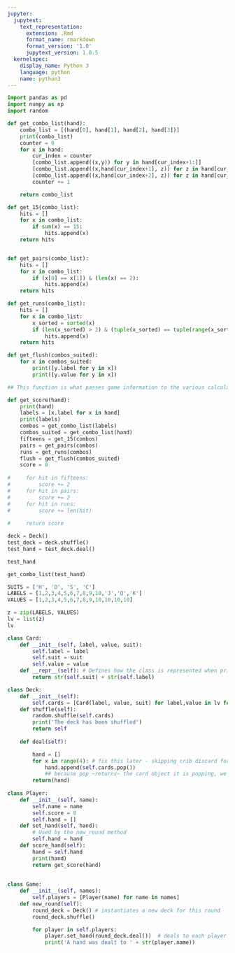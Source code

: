 ```yaml
---
jupyter:
  jupytext:
    text_representation:
      extension: .Rmd
      format_name: rmarkdown
      format_version: '1.0'
      jupytext_version: 1.0.5
  kernelspec:
    display_name: Python 3
    language: python
    name: python3
---
```


```python
import pandas as pd
import numpy as np
import random
```

```python
def get_combo_list(hand):
    combo_list = [(hand[0], hand[1], hand[2], hand[3])]
    print(combo_list)
    counter = 0
    for x in hand:
        cur_index = counter
        [combo_list.append((x,y)) for y in hand[cur_index+1:]]
        [combo_list.append((x,hand[cur_index+1], z)) for z in hand[cur_index+2:]]
        [combo_list.append((x,hand[cur_index+2], z)) for z in hand[cur_index+3:]]
        counter += 1

    return combo_list

def get_15(combo_list):
    hits = []
    for x in combo_list:
        if sum(x) == 15:
            hits.append(x)
    return hits


def get_pairs(combo_list):
    hits = []
    for x in combo_list:
        if (x[0] == x[1]) & (len(x) == 2):
            hits.append(x)
    return hits

def get_runs(combo_list):
    hits = []
    for x in combo_list:
        x_sorted = sorted(x)
        if (len(x_sorted) > 2) & (tuple(x_sorted) == tuple(range(x_sorted[0],x_sorted[-1]+1))):
            hits.append(x)
    return hits     

def get_flush(combos_suited):
    for x in combos_suited:
        print([y.label for y in x])
        print([y.value for y in x])
```

```python
## This function is what passes game information to the various calculation functions, which return "hits"

def get_score(hand):
    print(hand)
    labels = [x.label for x in hand]
    print(labels)
    combos = get_combo_list(labels)
    combos_suited = get_combo_list(hand)
    fifteens = get_15(combos)
    pairs = get_pairs(combos)
    runs = get_runs(combos)
    flush = get_flush(combos_suited)
    score = 0
    
#     for hit in fifteens:
#         score += 2
#     for hit in pairs:
#         score += 2
#     for hit in runs:
#         score += len(hit)
        
#     return score
```

```python
deck = Deck()
test_deck = deck.shuffle()
test_hand = test_deck.deal()

test_hand
```

```python
get_combo_list(test_hand)
```

```python
SUITS = ['H', 'D', 'S', 'C']
LABELS = [1,2,3,4,5,6,7,8,9,10,'J','Q','K']
VALUES = [1,2,3,4,5,6,7,8,9,10,10,10,10]

z = zip(LABELS, VALUES)
lv = list(z)
lv
```

```python
class Card:
    def __init__(self, label, value, suit):
        self.label = label
        self.suit = suit
        self.value = value
    def __repr__(self): # Defines how the class is represented when printed
        return str(self.suit) + str(self.label)

class Deck:
    def __init__(self):
        self.cards = [Card(label, value, suit) for label,value in lv for suit in SUITS]
    def shuffle(self):
        random.shuffle(self.cards)
        print('The deck has been shuffled')
        return self
    
    def deal(self):

        hand = []
        for x in range(4): # fix this later - skipping crib discard for now
            hand.append(self.cards.pop()) 
            ## because pop ~returns~ the card object it is popping, we can call append on it right away
        return(hand)
    
class Player:
    def __init__(self, name):
        self.name = name
        self.score = 0
        self.hand = []
    def set_hand(self, hand):
        # Used by the new_round method
        self.hand = hand
    def score_hand(self):
        hand = self.hand
        print(hand)
        return get_score(hand)
        
        
class Game:
    def __init__(self, names):
        self.players = [Player(name) for name in names]
    def new_round(self):
        round_deck = Deck() # instantiates a new deck for this round
        round_deck.shuffle()

        for player in self.players:
            player.set_hand(round_deck.deal())  # deals to each player from the shuffled round deck
            print('A hand was dealt to ' + str(player.name))
```

```python

```

